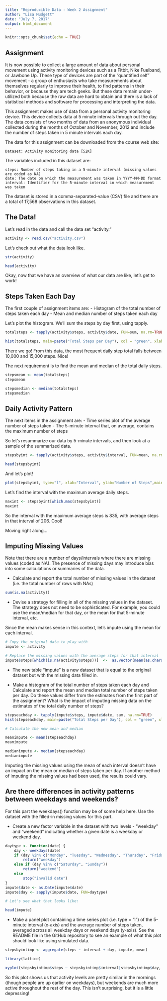 ---
title: "Reproducible Data - Week 2 Assignment"
author: "Lisa Mudgett"
date: "July 7, 2017"
output: html_document
---

```{r setup, include=FALSE}
knitr::opts_chunk$set(echo = TRUE)
```

## Assignment

It is now possible to collect a large amount of data about personal movement using activity monitoring devices such as a Fitbit, Nike Fuelband, or Jawbone Up. These type of devices are part of the "quantified self" movement - a group of enthusiasts who take measurements about themselves regularly to improve their health, to find patterns in their behavior, or because they are tech geeks. But these data remain under-utilized both because the raw data are hard to obtain and there is a lack of statistical methods and software for processing and interpreting the data.

This assignment makes use of data from a personal activity monitoring device. This device collects data at 5 minute intervals through out the day. The data consists of two months of data from an anonymous individual collected during the months of October and November, 2012 and include the number of steps taken in 5 minute intervals each day.

The data for this assignment can be downloaded from the course web site:

    Dataset: Activity monitoring data [52K]

The variables included in this dataset are:

    steps: Number of steps taking in a 5-minute interval (missing values are coded as NA)
    date: The date on which the measurement was taken in YYYY-MM-DD format
    interval: Identifier for the 5-minute interval in which measurement was taken

The dataset is stored in a comma-separated-value (CSV) file and there are a total of 17,568 observations in this dataset.

## The Data!

Let's read in the data and call the data set "activity."

```{r}
activity <- read.csv("activity.csv")
```

Let's check out what the data look like.

```{r}
str(activity)

head(activity)
```

Okay, now that we have an overview of what our data are like, let's get to work!

## Steps Taken Each Day

The first couple of assignment items are:
- Histogram of the total number of steps taken each day
- Mean and median number of steps taken each day

Let's plot the histogram. We'll sum the steps by day first, using tapply.

```{r}
totalsteps <- tapply(activity$steps, activity$date, FUN=sum, na.rm=TRUE)

hist(totalsteps, main=paste("Total Steps per Day"), col = "green", xlab="Number of Steps")
```

There we go!  From this data, the most frequent daily step total falls between 10,000 and 15,000 steps.  Nice!

The next requirement is to find the mean and median of the total daily steps.

```{r}
stepsmean <- mean(totalsteps)
stepsmean

stepsmedian <- median(totalsteps)
stepsmedian
```


## Daily Activity Pattern

The next items in the assignment are:
- Time series plot of the average number of steps taken
- The 5-minute interval that, on average, contains the maximum number of steps

So let's resummarize our data by 5-minute intervals, and then look at a sample of the summarized data.

```{r}
stepsbyint <- tapply(activity$steps, activity$interval, FUN=mean, na.rm=TRUE)

head(stepsbyint)
```

And let's plot!

```{r}
plot(stepsbyint, type="l", xlab="Interval", ylab="Number of Steps",main="Average Number of Steps per Day by Interval")
```

Let's find the interval with the maximum average daily steps.

```{r}
maxint <- stepsbyint[which.max(stepsbyint)]
maxint
```

So the interval with the maximum average steps is 835, with average steps in that interval of 206. Cool!

Moving right along...

## Imputing Missing Values

Note that there are a number of days/intervals where there are missing values (coded as NA). The presence of missing days may introduce bias into some calculations or summaries of the data.

- Calculate and report the total number of missing values in the dataset (i.e. the total number of rows with NAs)

```{r}
sum(is.na(activity))
```


- Devise a strategy for filling in all of the missing values in the dataset. The strategy does not need to be sophisticated. For example, you could use the mean/median for that day, or the mean for that 5-minute interval, etc.

Since the mean makes sense in this context, let's impute using the mean for each interval.

```{r}
# Copy the original data to play with
impute <- activity

# Replace the missing values with the average steps for that interval
impute$steps[which(is.na(activity$steps))]  <-  as.vector(mean(as.character(activity[which(is.na(activity$steps)),3])))
```

- The new table "impute" is a new dataset that is equal to the original dataset but with the missing data filled in.

- Make a histogram of the total number of steps taken each day and Calculate and report the mean and median total number of steps taken per day. Do these values differ from the estimates from the first part of the assignment? What is the impact of imputing missing data on the estimates of the total daily number of steps?

```{r}
stepseachday <- tapply(impute$steps, impute$date, sum, na.rm=TRUE)
hist(stepseachday, main=paste("Total Steps per Day"), col = "green", xlab="Number of Steps")

# Calculate the new mean and median

meanimpute <- mean(stepseachday)
meanimpute 

medianimpute <- median(stepseachday)
medianimpute
```

Imputing the missing values using the mean of each interval doesn't have an impact on the mean or median of steps taken per day.  If another method of imputing the missing values had been used, the results could vary.

## Are there differences in activity patterns between weekdays and weekends?

For this part the weekdays() function may be of some help here. Use the dataset with the filled-in missing values for this part.

- Create a new factor variable in the dataset with two levels - "weekday" and "weekend" indicating whether a given date is a weekday or weekend day.

```{r}

daytype <- function(date) {
    day <- weekdays(date)
    if (day %in% c("Monday", "Tuesday", "Wednesday", "Thursday", "Friday"))
        return("weekday")
    else if (day %in% c("Saturday", "Sunday"))
        return("weekend")
    else
        stop("invalid date")
}
impute$date <- as.Date(impute$date)
impute$day <- sapply(impute$date, FUN=daytype)

# Let's see what that looks like:

head(impute)
```

- Make a panel plot containing a time series plot (i.e. type = "l") of the 5-minute interval (x-axis) and the average number of steps taken, averaged across all weekday days or weekend days (y-axis). See the README file in the GitHub repository to see an example of what this plot should look like using simulated data.

```{r}
stepsbyintimp <- aggregate(steps ~ interval + day, impute, mean)

library(lattice)

xyplot(stepsbyintimp$steps ~ stepsbyintimp$interval|stepsbyintimp$day, main="Average Steps per Day by Interval",xlab="Interval", ylab="Steps",layout=c(1,2), type="l")
```

So this plot shows us that activity levels are pretty similar in the mornings (though people are up earlier on weekdays), but weekends are much more active throughout the rest of the day.  This isn't surprising, but it is a little depressing! 